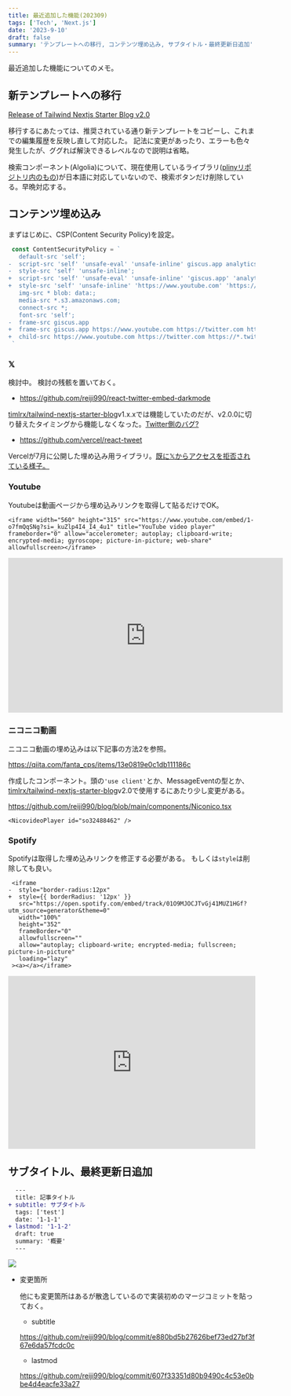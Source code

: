 ```yaml
---
title: 最近追加した機能(202309)
tags: ['Tech', 'Next.js']
date: '2023-9-10'
draft: false
summary: 'テンプレートへの移行, コンテンツ埋め込み, サブタイトル・最終更新日追加'
---
```


最近追加した機能についてのメモ。

<TOCInline toc={props.toc} asDisclosure />

## 新テンプレートへの移行

[Release of Tailwind Nextjs Starter Blog v2.0](https://tailwind-nextjs-starter-blog.vercel.app/blog/release-of-tailwind-nextjs-starter-blog-v2.0)

移行するにあたっては、推奨されている通り新テンプレートをコピーし、これまでの編集履歴を反映し直して対応した。
記法に変更があったり、エラーも色々発生したが、ググれば解決できるレベルなので説明は省略。

検索コンポーネント(Algolia)について、現在使用しているライブラリ([plinyリポジトリ内のもの](https://github.com/timlrx/pliny))が日本語に対応していないので、検索ボタンだけ削除している。早晩対応する。

## コンテンツ埋め込み

まずはじめに、CSP(Content Security Policy)を設定。

```diff-js:next.config.js
 const ContentSecurityPolicy = `
   default-src 'self';
-  script-src 'self' 'unsafe-eval' 'unsafe-inline' giscus.app analytics.umami.is;
-  style-src 'self' 'unsafe-inline';
+  script-src 'self' 'unsafe-eval' 'unsafe-inline' 'giscus.app' 'analytics.umami.is' 'https://twitter.com' 'https://*.twitter.com' 'https://syndication.twitter.com' 'https://www.nicovideo.jp' 'https://open.spotify.com';
+  style-src 'self' 'unsafe-inline' 'https://www.youtube.com' 'https://twitter.com' 'https://*.twitter.com' 'https://syndication.twitter.com' 'https://www.nicovideo.jp' 'https://open.spotify.com';
   img-src * blob: data:;
   media-src *.s3.amazonaws.com;
   connect-src *;
   font-src 'self';
-  frame-src giscus.app
+  frame-src giscus.app https://www.youtube.com https://twitter.com https://*.twitter.com https://syndication.twitter.com https://www.nicovideo.jp https://ext.nicovideo.jp https://open.spotify.com;
+  child-src https://www.youtube.com https://twitter.com https://*.twitter.com https://syndication.twitter.com https://www.nicovideo.jp https://ext.nicovideo.jp https://open.spotify.com;
 `
```

### 𝕏

検討中。
検討の残骸を置いておく。

- https://github.com/reiji990/react-twitter-embed-darkmode

[timlrx/tailwind-nextjs-starter-blog](https://github.com/timlrx/tailwind-nextjs-starter-blog)v1.x.xでは機能していたのだが、v2.0.0に切り替えたタイミングから機能しなくなった。[Twitter側のバグ?](https://github.com/saurabhnemade/react-twitter-embed/issues/135#issuecomment-1675434915)

- https://github.com/vercel/react-tweet

Vercelが7月に公開した埋め込み用ライブラリ。[既に𝕏からアクセスを拒否されている様子。](https://github.com/vercel/react-tweet/issues/134#issuecomment-1694009353)

### Youtube

Youtubeは動画ページから埋め込みリンクを取得して貼るだけでOK。

```tsx
<iframe width="560" height="315" src="https://www.youtube.com/embed/1-o7fmQqSNg?si=_kuZlp4I4_I4_4u1" title="YouTube video player" frameborder="0" allow="accelerometer; autoplay; clipboard-write; encrypted-media; gyroscope; picture-in-picture; web-share" allowfullscreen></iframe>
```

<iframe width="560" height="315" src="https://www.youtube.com/embed/1-o7fmQqSNg?si=_kuZlp4I4_I4_4u1" title="YouTube video player" frameborder="0" allow="accelerometer; autoplay; clipboard-write; encrypted-media; gyroscope; picture-in-picture; web-share" allowfullscreen></iframe>

### ニコニコ動画

ニコニコ動画の埋め込みは以下記事の方法2を参照。

https://qiita.com/fanta_cps/items/13e0819e0c1db111186c


作成したコンポーネント。頭の`'use client'`とか、MessageEventの型とか、[timlrx/tailwind-nextjs-starter-blog](https://github.com/timlrx/tailwind-nextjs-starter-blog)v2.0で使用するにあたり少し変更がある。

https://github.com/reiji990/blog/blob/main/components/Niconico.tsx

```
<NicovideoPlayer id="so32488462" />
```

<NicovideoPlayer id="so32488462" />

### Spotify

Spotifyは取得した埋め込みリンクを修正する必要がある。
もしくは`style`は削除しても良い。

```diff-tsx
 <iframe
-  style="border-radius:12px" 
+  style={{ borderRadius: '12px' }}
   src="https://open.spotify.com/embed/track/01O9MJOCJTvGj41MUZ1HGf?utm_source=generator&theme=0"
   width="100%"
   height="352"
   frameBorder="0"
   allowfullscreen=""
   allow="autoplay; clipboard-write; encrypted-media; fullscreen; picture-in-picture"
   loading="lazy"
 ><a></a></iframe>
```

<iframe
  style={{ borderRadius: '12px' }}
  src="https://open.spotify.com/embed/track/01O9MJOCJTvGj41MUZ1HGf?utm_source=generator&theme=0"
  width="100%"
  height="352"
  frameBorder="0"
  allowfullscreen=""
  allow="autoplay; clipboard-write; encrypted-media; fullscreen; picture-in-picture"
  loading="lazy"
><a></a></iframe>


## サブタイトル、最終更新日追加

```diff
  ---
  title: 記事タイトル
+ subtitle: サブタイトル
  tags: ['test']
  date: '1-1-1'
+ lastmod: '1-1-2'
  draft: true
  summary: '概要'
  ---
```

<div className="-mx-2 flex flex-wrap overflow-hidden xl:-mx-2">
  <div className="my-1 w-full overflow-hidden px-2 xl:my-1 xl:w-1/2 xl:px-2">
    <img
      art="サブタイトル、最終更新日"
      src="/static/images/new-features-202309/subtitle,lastmod.png"
    />
  </div>
</div>

- 変更箇所

  他にも変更箇所はあるが散逸しているので実装初めのマージコミットを貼っておく。

  - subtitle

  https://github.com/reiji990/blog/commit/e880bd5b27626bef73ed27bf3f67e6da57fcdc0c

  - lastmod

  https://github.com/reiji990/blog/commit/607f33351d80b9490c4c53e0bbe4d4eacfe33a27
